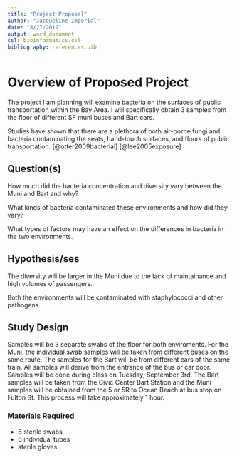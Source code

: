 ```yaml
---
title: "Project Proposal"
author: "Jacqueline Imperial"
date: "8/27/2019"
output: word_document
csl: bioinformatics.csl
bibliography: references.bib
---
```


# Overview of Proposed Project 

The project I am planning will examine bacteria on the surfaces of public transportation within the Bay Area. I will specifically obtain 3 samples from the floor of different SF muni buses and Bart cars.

Studies have shown that there are a plethora of both air-borne fungi and bacteria contaminating the seats, hand-touch surfaces, and floors of public transportation. [@otter2009bacterial] [@lee2005exposure]

## Question(s)

How much did the bacteria concentration and diversity vary between the Muni and Bart and why?

What kinds of bacteria contaminated these environments and how did they vary?

What types of factors may have an effect on the differences in bacteria in the two environments. 

## Hypothesis/ses

The diversity will be larger in the Muni due to the lack of maintainance and high volumes of passengers. 

Both the environments will be contaminated with staphylococci and other pathogens. 

## Study Design 

  Samples will be 3 separate swabs of the floor for both enviroments. For the Muni, the individual swab samples will be taken from different buses on the same route. The samples for the Bart will be from different cars of the same train. All samples will derive from the entrance of the bus or car door.
  Samples will be done during class on Tuesday, September 3rd. The Bart samples will be taken from the Civic Center Bart Station and the Muni samples will be obtained from the 5 or 5R to Ocean Beach at bus stop on Fulton St. This process will take approximately 1 hour. 

### Materials Required

* 6 sterile swabs
* 6 individual tubes
* sterile gloves

